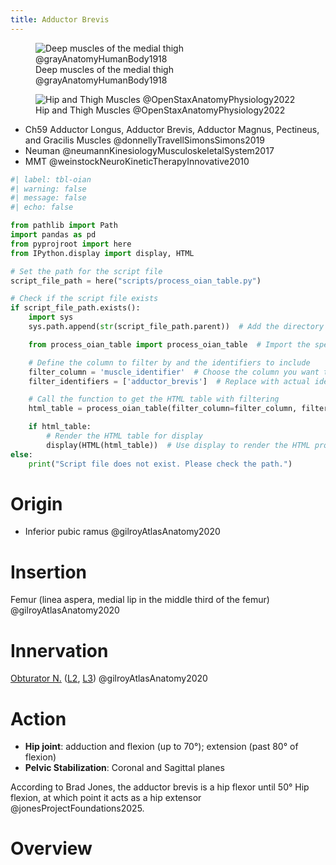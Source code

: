 ```yaml
---
title: Adductor Brevis
---
```


:::{layout-ncol="3"}
![Deep muscles of the medial thigh @grayAnatomyHumanBody1918](/The Archive/Images/Gray anatomy 1918 images/Myology/image433 Deep muscles of the medial femoral region.gif)

![Hip and Thigh Muscles @OpenStaxAnatomyPhysiology2022](/The Archive/Images/OpenStax Anatomy and Physiology 2e/fig11.29 Hip and Thigh Muscles.jpeg){#fig-openstax-fig11.29}
:::

::: {.callout title="Reading list"}

- Ch59 Adductor Longus, Adductor Brevis, Adductor Magnus, Pectineus, and Gracilis Muscles @donnellyTravellSimonsSimons2019
- Neuman @neumannKinesiologyMusculoskeletalSystem2017
- MMT @weinstockNeuroKineticTherapyInnovative2010


:::

```python
#| label: tbl-oian
#| warning: false
#| message: false
#| echo: false

from pathlib import Path
import pandas as pd
from pyprojroot import here
from IPython.display import display, HTML

# Set the path for the script file
script_file_path = here("scripts/process_oian_table.py")

# Check if the script file exists
if script_file_path.exists():
    import sys
    sys.path.append(str(script_file_path.parent))  # Add the directory of the script to the system path

    from process_oian_table import process_oian_table  # Import the specific function

    # Define the column to filter by and the identifiers to include
    filter_column = 'muscle_identifier'  # Choose the column you want to filter by
    filter_identifiers = ['adductor_brevis']  # Replace with actual identifiers you want to include

    # Call the function to get the HTML table with filtering
    html_table = process_oian_table(filter_column=filter_column, filter_identifiers=filter_identifiers)

    if html_table:
        # Render the HTML table for display
        display(HTML(html_table))  # Use display to render the HTML properly
else:
    print("Script file does not exist. Please check the path.")

```

# Origin {#origin}

- Inferior pubic ramus @gilroyAtlasAnatomy2020



# Insertion {#insertion}

Femur (linea aspera, medial lip in the middle third of the femur) @gilroyAtlasAnatomy2020

# Innervation {#innervation}

[Obturator N.]({{< var ref-obturator-nerve.path >}}) ([L2]({{< var ref-nerve-root.l2 >}}), [L3]({{< var ref-nerve-root.l3 >}})) @gilroyAtlasAnatomy2020

# Action {#action}

- **Hip joint**: adduction and flexion (up to 70&deg;); extension (past 80&deg; of flexion)
- **Pelvic Stabilization**: Coronal and Sagittal planes

::: {.callout-note}
According to Brad Jones, the adductor brevis is a hip flexor until 50&deg; Hip flexion, at which point it acts as a hip extensor @jonesProjectFoundations2025.
:::

# Overview